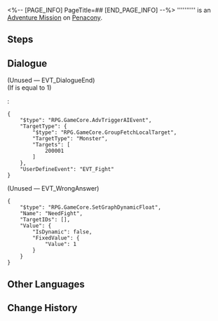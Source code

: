 <%-- [PAGE_INFO]
PageTitle=##
[END_PAGE_INFO] --%>
{{Stub|Dialogue.}}
{{Mission Infobox
|id            = 4340159
|title         = 
|image         = <!--Mission .png-->
|type          = Adventure
|event_name    = 
|chapter       = 
|requirements  = [[Trailblaze Mission]] ''[[Double Indemnity]]'' completed
|summary       = <!--official mission summary from Fate's Atlas-->
|characters    = Trailblazer
|startLocation = [[Penacony]] - [[Dewlight Pavilion]]
|world         = Penacony
|area          = Dewlight Pavilion
|prev          = 
|next          = 
|rewards       = Stellar Jade*20; Clock Credits*120
}}
'''''''''' is an [[Adventure Mission]] on [[Penacony]].

==Steps==


<!--
==Gameplay Notes==

--><!--
==Trial Character==

-->
==Dialogue==
{{Stub Dialogue}}

;(Unused &mdash; EVT_DialogueEnd)
;(If {{F|NeedFight}} is equal to 1)
::<!--0.8-second delay-->
:<pre>{
	"$type": "RPG.GameCore.AdvTriggerAIEvent",
	"TargetType": {
		"$type": "RPG.GameCore.GroupFetchLocalTarget",
		"TargetType": "Monster",
		"Targets": [
			200001
		]
	},
	"UserDefineEvent": "EVT_Fight"
}</pre>

;(Unused &mdash; EVT_WrongAnswer)
<pre>{
	"$type": "RPG.GameCore.SetGraphDynamicFloat",
	"Name": "NeedFight",
	"TargetIDs": [],
	"Value": {
		"IsDynamic": false,
		"FixedValue": {
			"Value": 1
		}
	}
}</pre>
{{Dialogue End}}

==Other Languages==
{{Other Languages
|en   = 
|zhs  = 
|zht  = 
|ja   = 
|ko   = 
|es   = 
|fr   = 
|ru   = 
|th   = 
|vi   = 
|de   = 
|id   = 
|pt   = 
}}

==Change History==
{{Change History|2.1}}
